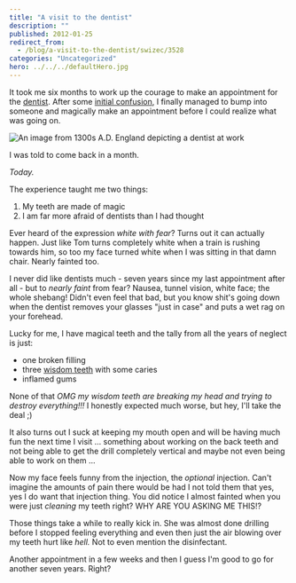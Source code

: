 ```yaml
---
title: "A visit to the dentist"
description: ""
published: 2012-01-25
redirect_from:
  - /blog/a-visit-to-the-dentist/swizec/3528
categories: "Uncategorized"
hero: ../../../defaultHero.jpg
---
```


It took me six months to work up the courage to make an appointment for the [dentist](http://en.wikipedia.org/wiki/Dentist). After some [initial confusion](https://swizec.com/blog/going-to-the-dentist-is-like-trying-out-a-new-opensource-project), I finally managed to bump into someone and magically make an appointment before I could realize what was going on.

![An image from 1300s A.D. England depicting a dentist at work](https://swizec.com/wp-content/uploads/2012/01/300px-Medieval_dentistry3.jpg)

I was told to come back in a month.

_Today._

The experience taught me two things:

1.  My teeth are made of magic
2.  I am far more afraid of dentists than I had thought

Ever heard of the expression _white with fear_? Turns out it can actually happen. Just like Tom turns completely white when a train is rushing towards him, so too my face turned white when I was sitting in that damn chair. Nearly fainted too.

I never did like dentists much - seven years since my last appointment after all - but to _nearly faint_ from fear? Nausea, tunnel vision, white face; the whole shebang! Didn't even feel that bad, but you know shit's going down when the dentist removes your glasses "just in case" and puts a wet rag on your forehead.

Lucky for me, I have magical teeth and the tally from all the years of neglect is just:

- one broken filling
- three [wisdom teeth](http://en.wikipedia.org/wiki/Wisdom_tooth) with some caries
- inflamed gums

None of that _OMG my wisdom teeth are breaking my head and trying to destroy everything!!!_ I honestly expected much worse, but hey, I'll take the deal ;)

It also turns out I suck at keeping my mouth open and will be having much fun the next time I visit ... something about working on the back teeth and not being able to get the drill completely vertical and maybe not even being able to work on them ...

Now my face feels funny from the injection, the _optional_ injection. Can't imagine the amounts of pain there would be had I not told them that yes, yes I do want that injection thing. You did notice I almost fainted when you were just _cleaning_ my teeth right? WHY ARE YOU ASKING ME THIS!?

Those things take a while to really kick in. She was almost done drilling before I stopped feeling everything and even then just the air blowing over my teeth hurt like _hell._ Not to even mention the disinfectant.

Another appointment in a few weeks and then I guess I'm good to go for another seven years. Right?